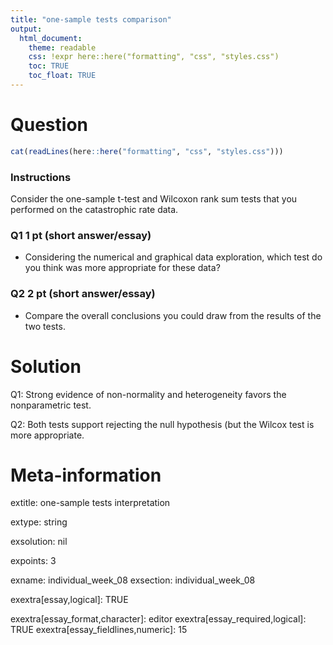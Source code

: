 ```yaml
---
title: "one-sample tests comparison"
output:  
  html_document:
    theme: readable
    css: !expr here::here("formatting", "css", "styles.css")
    toc: TRUE
    toc_float: TRUE
---
```



Question
========

```r
cat(readLines(here::here("formatting", "css", "styles.css")))
```





<div class="instructionsborder">

### Instructions

Consider the one-sample t-test and Wilcoxon rank sum tests that you performed on the catastrophic rate data.

</div>

<div class="questionborder">

### Q1 1 pt (short answer/essay)

- Considering the numerical and graphical data exploration, which test do you think was more appropriate for these data?

### Q2 2 pt (short answer/essay)

- Compare the overall conclusions you could draw from the results of the two tests.

</div>




Solution
========

Q1: Strong evidence of non-normality and heterogeneity favors the nonparametric test.

Q2: Both tests support rejecting the null hypothesis (but the Wilcox test is more appropriate.




Meta-information
================
extitle: one-sample tests interpretation

extype: string

exsolution: nil

expoints: 3

exname: individual_week_08
exsection: individual_week_08

exextra[essay,logical]: TRUE

exextra[essay_format,character]: editor
exextra[essay_required,logical]: TRUE
exextra[essay_fieldlines,numeric]: 15

